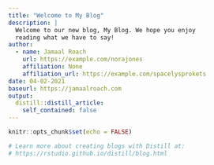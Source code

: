 ```yaml
---
title: "Welcome to My Blog"
description: |
  Welcome to our new blog, My Blog. We hope you enjoy 
  reading what we have to say!
author:
  - name: Jamaal Roach
    url: https://example.com/norajones
    affiliation: None
    affiliation_url: https://example.com/spacelysprokets
date: 04-02-2021
baseurl: https://jamaalroach.com
output:
  distill::distill_article:
    self_contained: false
---
```


```r
knitr::opts_chunk$set(echo = FALSE)

# Learn more about creating blogs with Distill at:
# https://rstudio.github.io/distill/blog.html

```



